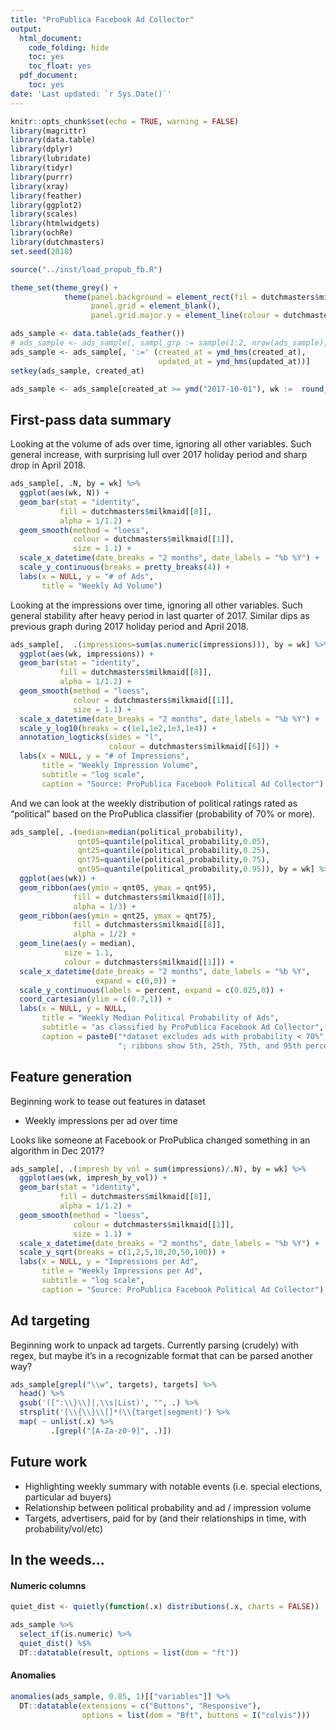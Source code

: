 ```yaml
---
title: "ProPublica Facebook Ad Collector"
output:
  html_document:
    code_folding: hide
    toc: yes
    toc_float: yes
  pdf_document:
    toc: yes
date: 'Last updated: `r Sys.Date()`'
---
```


```r
knitr::opts_chunk$set(echo = TRUE, warning = FALSE)
library(magrittr)
library(data.table)
library(dplyr)
library(lubridate)
library(tidyr)
library(purrr)
library(xray)
library(feather)
library(ggplot2)
library(scales)
library(htmlwidgets)
library(ochRe)
library(dutchmasters)
set.seed(2018)

source("../inst/load_propub_fb.R")

theme_set(theme_grey() + 
            theme(panel.background = element_rect(fil = dutchmasters$milkmaid[[7]]),
                  panel.grid = element_blank(),
                  panel.grid.major.y = element_line(colour = dutchmasters$milkmaid[[6]])))
```

```r
ads_sample <- data.table(ads_feather())
# ads_sample <- ads_sample[, sampl_grp := sample(1:2, nrow(ads_sample), replace = TRUE)][sampl_grp == 1]
ads_sample <- ads_sample[, ':=' (created_at = ymd_hms(created_at),
                                 updated_at = ymd_hms(updated_at))]
setkey(ads_sample, created_at)

ads_sample <- ads_sample[created_at >= ymd("2017-10-01"), wk :=  round_date(created_at, "1 week")][!is.na(wk)]
```

## First-pass data summary

Looking at the volume of ads over time, ignoring all other variables. Such general increase, with surprising lull over 2017 holiday period and sharp drop in April 2018.

```r
ads_sample[, .N, by = wk] %>% 
  ggplot(aes(wk, N)) +
  geom_bar(stat = "identity",
           fill = dutchmasters$milkmaid[[8]],
           alpha = 1/1.2) +
  geom_smooth(method = "loess",
              colour = dutchmasters$milkmaid[[1]],
              size = 1.1) +
  scale_x_datetime(date_breaks = "2 months", date_labels = "%b %Y") +
  scale_y_continuous(breaks = pretty_breaks(4)) +
  labs(x = NULL, y = "# of Ads",
       title = "Weekly Ad Volume")
```

Looking at the impressions over time, ignoring all other variables. Such general stability after heavy period in last quarter of 2017. Similar dips as previous graph during 2017 holiday period and April 2018.

```r
ads_sample[,  .(impressions=sum(as.numeric(impressions))), by = wk] %>% 
  ggplot(aes(wk, impressions)) +
  geom_bar(stat = "identity",
           fill = dutchmasters$milkmaid[[8]],
           alpha = 1/1.2) +
  geom_smooth(method = "loess",
              colour = dutchmasters$milkmaid[[1]],
              size = 1.1) +
  scale_x_datetime(date_breaks = "2 months", date_labels = "%b %Y") +
  scale_y_log10(breaks = c(1e1,1e2,1e3,1e4)) +
  annotation_logticks(sides = "l", 
                      colour = dutchmasters$milkmaid[[6]]) +
  labs(x = NULL, y = "# of Impressions",
       title = "Weekly Impression Volume",
       subtitle = "log scale",
       caption = "Source: ProPublica Facebook Political Ad Collector")
```

And we can look at the weekly distribution of political ratings rated as "political" based on the ProPublica classifier (probability of 70% or more).

```r
ads_sample[, .(median=median(political_probability),
               qnt05=quantile(political_probability,0.05),
               qnt25=quantile(political_probability,0.25),
               qnt75=quantile(political_probability,0.75),
               qnt95=quantile(political_probability,0.95)), by = wk] %>% 
  ggplot(aes(wk)) +
  geom_ribbon(aes(ymin = qnt05, ymax = qnt95),
              fill = dutchmasters$milkmaid[[8]],
              alpha = 1/3) +
  geom_ribbon(aes(ymin = qnt25, ymax = qnt75),
              fill = dutchmasters$milkmaid[[8]],
              alpha = 1/2) +
  geom_line(aes(y = median),
            size = 1.1,
            colour = dutchmasters$milkmaid[[1]]) +
  scale_x_datetime(date_breaks = "2 months", date_labels = "%b %Y",
                   expand = c(0,0)) +
  scale_y_continuous(labels = percent, expand = c(0.025,0)) +
  coord_cartesian(ylim = c(0.7,1)) +
  labs(x = NULL, y = NULL,
       title = "Weekly Median Political Probability of Ads",
       subtitle = "as classified by ProPublica Facebook Ad Collector",
       caption = paste0("*dataset excludes ads with probability < 70%",
                        "; ribbons show 5th, 25th, 75th, and 95th percentile"))
```

## Feature generation

Beginning work to tease out features in dataset

- Weekly impressions per ad over time

Looks like someone at Facebook or ProPublica changed something in an algorithm in Dec 2017?

```r
ads_sample[, .(impresh_by_vol = sum(impressions)/.N), by = wk] %>% 
  ggplot(aes(wk, impresh_by_vol)) +
  geom_bar(stat = "identity",
           fill = dutchmasters$milkmaid[[8]],
           alpha = 1/1.2) +
  geom_smooth(method = "loess",
              colour = dutchmasters$milkmaid[[1]],
              size = 1.1) +
  scale_x_datetime(date_breaks = "2 months", date_labels = "%b %Y") +
  scale_y_sqrt(breaks = c(1,2,5,10,20,50,100)) +
  labs(x = NULL, y = "Impressions per Ad",
       title = "Weekly Impressions per Ad",
       subtitle = "log scale",
       caption = "Source: ProPublica Facebook Political Ad Collector")
```

## Ad targeting

Beginning work to unpack ad targets. Currently parsing (crudely) with regex, but maybe it's in a recognizable format that can be parsed another way?

```r
ads_sample[grepl("\\w", targets), targets] %>% 
  head() %>% 
  gsub('([":\\}\\]|,\\s|List)', "", .) %>%
  strsplit('[\\{\\}\\[]*(\\{target|segment)') %>%
  map( ~ unlist(.x) %>% 
         .[grepl("[A-Za-z0-9]", .)])
```

## Future work

- Highlighting weekly summary with notable events (i.e. special elections, particular ad buyers)
- Relationship between political probability and ad / impression volume
- Targets, advertisers, paid for by (and their relationships in time, with probability/vol/etc)

## In the weeds...

#### Numeric columns

```r
quiet_dist <- quietly(function(.x) distributions(.x, charts = FALSE))

ads_sample %>% 
  select_if(is.numeric) %>% 
  quiet_dist() %$% 
  DT::datatable(result, options = list(dom = "ft"))
```

#### Anomalies

```r
anomalies(ads_sample, 0.85, 1)[["variables"]] %>% 
  DT::datatable(extensions = c("Buttons", "Responsive"),
                options = list(dom = "Bft", buttons = I("colvis")))
```